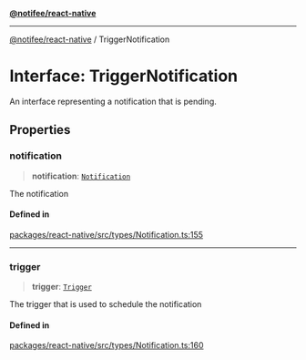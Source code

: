 [**@notifee/react-native**](react-native/reference/index)

***

[@notifee/react-native](react-native/reference/index) / TriggerNotification

# Interface: TriggerNotification

An interface representing a notification that is pending.

## Properties

### notification

> **notification**: [`Notification`](react-native/reference/Interface.Notification)

The notification

#### Defined in

[packages/react-native/src/types/Notification.ts:155](https://github.com/invertase/notifee/blob/main/packages/react-native/src/types/Notification.ts#L155)

***

### trigger

> **trigger**: [`Trigger`](react-native/reference/TypeAlias.Trigger)

The trigger that is used to schedule the notification

#### Defined in

[packages/react-native/src/types/Notification.ts:160](https://github.com/invertase/notifee/blob/main/packages/react-native/src/types/Notification.ts#L160)
